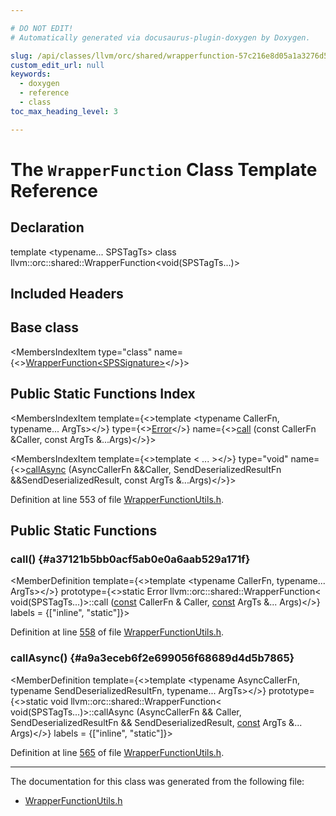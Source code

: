 ```yaml
---

# DO NOT EDIT!
# Automatically generated via docusaurus-plugin-doxygen by Doxygen.

slug: /api/classes/llvm/orc/shared/wrapperfunction-57c216e8d05a1a3276d5aed69aadeffc
custom_edit_url: null
keywords:
  - doxygen
  - reference
  - class
toc_max_heading_level: 3

---
```





# The `WrapperFunction` Class Template Reference

<DoxygenPage pluginConfig={pluginConfig}>



## Declaration

<CodeBlock>template &lt;typename... SPSTagTs&gt;
class llvm::orc::shared::WrapperFunction&lt;void(SPSTagTs...)&gt;</CodeBlock>

## Included Headers

<IncludesList>
<IncludesListItem
  filePath="llvm/ExecutionEngine/Orc/Shared/WrapperFunctionUtils.h"
  permalink="/docs/api/files/include/include/llvm/include/llvm/executionengine/include/llvm/executionengine/orc/include/llvm/executionengine/orc/shared/wrapperfunctionutils-h"
  isLocal="true" />
</IncludesList>

## Base class

<MembersIndex>

<MembersIndexItem
  type="class"
  name={<><a href="/docs/api/classes/llvm/orc/shared/wrapperfunction">WrapperFunction&lt;SPSSignature&gt;</a></>}>
</MembersIndexItem>

</MembersIndex>

## Public Static Functions Index

<MembersIndex>

<MembersIndexItem
  template={<>template &lt;typename CallerFn, typename... ArgTs&gt;</>}
  type={<><a href="/docs/api/classes/llvm/error">Error</a></>}
  name={<><a href="#a37121b5bb0acf5ab0e0a6aab529a171f">call</a> (const CallerFn &amp;Caller, const ArgTs &amp;...Args)</>}>
</MembersIndexItem>

<MembersIndexItem
  template={<>template &lt; ... &gt;</>}
  type="void"
  name={<><a href="#a9a3eceb6f2e699056f68689d4d5b7865">callAsync</a> (AsyncCallerFn &amp;&amp;Caller, SendDeserializedResultFn &amp;&amp;SendDeserializedResult, const ArgTs &amp;...Args)</>}>
</MembersIndexItem>

</MembersIndex>


Definition at line 553 of file <a href="/docs/api/files/include/include/llvm/include/llvm/executionengine/include/llvm/executionengine/orc/include/llvm/executionengine/orc/shared/wrapperfunctionutils-h">WrapperFunctionUtils.h</a>.

<SectionDefinition>

## Public Static Functions

### call() {#a37121b5bb0acf5ab0e0a6aab529a171f}

<MemberDefinition
  template={<>template &lt;typename CallerFn, typename... ArgTs&gt;</>}
  prototype={<>static Error llvm::orc::shared::WrapperFunction&lt; void(SPSTagTs...)&gt;::call (<a href="/docs/api/files/lib/lib/target/lib/target/aarch64/aarch64promoteconstant-cpp/#a90f8350fecae261c25be85d38b451bff">const</a> CallerFn &amp; Caller, <a href="/docs/api/files/lib/lib/target/lib/target/aarch64/aarch64promoteconstant-cpp/#a90f8350fecae261c25be85d38b451bff">const</a> ArgTs &amp;... Args)</>}
  labels = {["inline", "static"]}>

Definition at line <a href="/docs/api/files/include/include/llvm/include/llvm/executionengine/include/llvm/executionengine/orc/include/llvm/executionengine/orc/shared/wrapperfunctionutils-h/#l00558">558</a> of file <a href="/docs/api/files/include/include/llvm/include/llvm/executionengine/include/llvm/executionengine/orc/include/llvm/executionengine/orc/shared/wrapperfunctionutils-h">WrapperFunctionUtils.h</a>.
</MemberDefinition>

### callAsync() {#a9a3eceb6f2e699056f68689d4d5b7865}

<MemberDefinition
  template={<>template &lt;typename AsyncCallerFn, typename SendDeserializedResultFn, typename... ArgTs&gt;</>}
  prototype={<>static void llvm::orc::shared::WrapperFunction&lt; void(SPSTagTs...)&gt;::callAsync (AsyncCallerFn &amp;&amp; Caller, SendDeserializedResultFn &amp;&amp; SendDeserializedResult, <a href="/docs/api/files/lib/lib/target/lib/target/aarch64/aarch64promoteconstant-cpp/#a90f8350fecae261c25be85d38b451bff">const</a> ArgTs &amp;... Args)</>}
  labels = {["inline", "static"]}>

Definition at line <a href="/docs/api/files/include/include/llvm/include/llvm/executionengine/include/llvm/executionengine/orc/include/llvm/executionengine/orc/shared/wrapperfunctionutils-h/#l00565">565</a> of file <a href="/docs/api/files/include/include/llvm/include/llvm/executionengine/include/llvm/executionengine/orc/include/llvm/executionengine/orc/shared/wrapperfunctionutils-h">WrapperFunctionUtils.h</a>.
</MemberDefinition>

</SectionDefinition>

<hr/>

The documentation for this class was generated from the following file:

<ul>
<li><a href="/docs/api/files/include/include/llvm/include/llvm/executionengine/include/llvm/executionengine/orc/include/llvm/executionengine/orc/shared/wrapperfunctionutils-h">WrapperFunctionUtils.h</a></li>
</ul>

</DoxygenPage>
